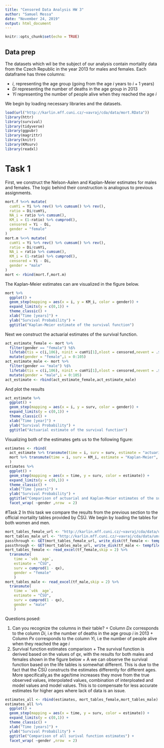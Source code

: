 ```yaml
---
title: "Censored Data Analysis HW 3"
author: "Samuel Messa"
date: "November 24, 2019"
output: html_document
---
```

```r
knitr::opts_chunk$set(echo = TRUE)
```
## Data prep
The datasets which wil be the subject of our analysis contain mortality data from the Czech Republic in the year 2013 for males and females. Each dataframe has three columns: 
  
  + $i$, representing the age group (going from the age $i$ years to $i+1$ years) 
  + $Di$ representing the number of deaths in the age group in 2013
  + $Yi$ representing the number of people alive when they reached the age $i$

We begin by loading necessary libraries and the datasets.
```r
load(url("http://karlin.mff.cuni.cz/~vavraj/cda/data/mort.RData"))
library(httr)
library(survival)
library(tidyverse)
library(ggpubr)
library(magrittr)
library(knitr)
library(KMsurv)
library(readxl)
```
# Task 1
First, we construct the Nelson-Aalen and Kaplan-Meier estimates for males and females. The logic behind their construction is analogous to previous assignments. 
```r
mort.f %<>% mutate(
  cumYi = Yi %>% rev() %>% cumsum() %>% rev(),
  ratio = Di/cumYi,
  NA_i = ratio %>% cumsum(),
  KM_i = (1-ratio) %>% cumprod(),
  censored = Yi - Di,
  gender = "female"
)
mort.m %<>% mutate(
  cumYi = Yi %>% rev() %>% cumsum() %>% rev(),
  ratio = Di/cumYi,
  NA_i = ratio %>% cumsum(),
  KM_i = (1-ratio) %>% cumprod(),
  censored = Yi - Di,
  gender = "male"
)
mort <- rbind(mort.f,mort.m)
```

The Kaplan-Meier estimates can are visualized in the figure below.

```r
mort %>% 
  ggplot() +
  geom_step(mapping = aes(x = i, y = KM_i, color = gender)) + 
  expand_limits(y = c(0,1)) + 
  theme_classic() + 
  xlab("Time [years]") + 
  ylab("Survival Probability") + 
  ggtitle("Kaplan-Meier estimate of the survival function")
```

Next we construct the actuarial estimates of the survival function. 

```r
act_estimate_female <- mort %>% 
  filter(gender == "female") %$% 
  lifetab(tis = c(i,106), ninit = cumYi[1],nlost = censored,nevent = .$Di) %>% 
  mutate(gender = "female",i = 0:105)
act_estimate_male <- mort %>% 
  filter(gender == "male") %$% 
  lifetab(tis = c(i,106), ninit = cumYi[1],nlost = censored,nevent = .$Di) %>% 
  mutate(gender = "male",i = 0:105)
act_estimate <- rbind(act_estimate_female,act_estimate_male)
```

And plot the results

```r
act_estimate %>% 
  ggplot() +
  geom_step(mapping = aes(x = i, y = surv, color = gender)) + 
  expand_limits(y = c(0,1)) + 
  theme_classic() + 
  xlab("Time [year]") + 
  ylab("Survival Probability") + 
  ggtitle("Actuarial estimate of the survival function")
```

Visualizing both of the estimates gets us to the following figure:

```r
estimates <- rbind(
  act_estimate %>% transmute(time = i, surv = surv, estimate = "actuarial",gender = gender),
  mort %>% transmute(time = i, surv = KM_i, estimate = "Kaplan-Meier", gender = gender)
  )
estimates %>% 
  ggplot() +
  geom_step(mapping = aes(x = time, y = surv, color = estimate)) + 
  expand_limits(y = c(0,1)) + 
  theme_classic() + 
  xlab("Time [years]") + 
  ylab("Survival Probability") + 
  ggtitle("Comparison of actuarial and Kaplan-Meier estimates of the survival function") + 
  facet_wrap( ~gender ,nrow  = 2)
```

#Task 2
In this task we compare the results from the previous section to the official mortality tables provided by ČSÚ. We begin by loading the tables for both women and men. 

```r
mort_tables_female_url <- "http://karlin.mff.cuni.cz/~vavraj/cda/data/umrtnost_cr_z_2013.xlsx"
mort_tables_male_url <- "http://karlin.mff.cuni.cz/~vavraj/cda/data/umrtnost_cr_m_2013.xlsx"
passthrough <- GET(mort_tables_female_url, write_disk(tf_female <- tempfile(fileext = ".xlsx")))
passthrough <- GET(mort_tables_male_url, write_disk(tf_male <- tempfile(fileext = ".xlsx")))
mort_tables_female <- read_excel(tf_female,skip = 2) %>% 
  transmute(
    time = `věk  age`,
    estimate = "ČSÚ",
    surv = cumprod(1 - qx),
    gender = "female"
    )
mort_tables_male <- read_excel(tf_male,skip = 2) %>% 
  transmute(
    time = `věk  age`,
    estimate = "ČSÚ",
    surv = cumprod(1 - qx),
    gender = "male"
    )
```
Questions posed: 

  1. Can you recognize the columns in their table?
    + Column $Dx$ corresponds to the column $Di$, i.e the number of deaths in the age group $i$ in 2013
    + Column $Px$ corresponds to the column $Yi$, i.e the number of people alive when they reached the age $i$
  2. Survival function estimates comparison
    + The survival function is derived based on the values of $qx$, with the results for both males and females shown in the figure below
    + A we can observe the survival function based on the life tables is somewhat different. This is due to the fact that the ČSÚ constructs the estimates differently for different ages. More specifically,as the age/time increases they move from the true observed values, interpolated values, combination of interploated and model values and model values. This is to compensate for less accurate estimates for higher ages where lack of data is an issue.

```r
estimates_all <- rbind(estimates, mort_tables_female,mort_tables_male)
estimates_all %>%
  ggplot() +
  geom_step(mapping = aes(x = time, y = surv, color = estimate)) + 
  expand_limits(y = c(0,1)) + 
  theme_classic() + 
  xlab("Time [years]") + 
  ylab("Survival Probability") + 
  ggtitle("Comparison of all surival function estimates") + 
  facet_wrap( ~gender ,nrow  = 2)
```


